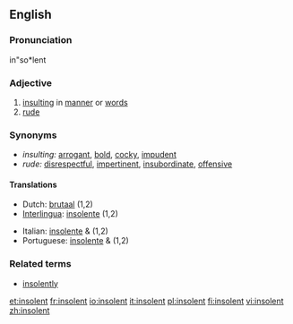 ==English==

===Pronunciation===
in"so*lent

===Adjective===
{{en-adj}}

# [[insulting]] in [[manner]] or [[word]]s
# [[rude]]

===Synonyms===
*''insulting:'' [[arrogant]], [[bold]], [[cocky]], [[impudent]]
*''rude:''  [[disrespectful]], [[impertinent]], [[insubordinate]], [[offensive]]

====Translations====
{{rfc-level|Translations at L4+ not in L3 POS section (AutoFormat would have corrected level of Synonyms)}}
{{trans-top}}
*Dutch: [[brutaal]] (1,2)
*[[Interlingua]]: [[insolente]] (1,2)
{{trans-mid}}
*Italian: [[insolente]] {{m}} & {{f}} (1,2)
*Portuguese: [[insolente]] {{m}} & {{f}} (1,2)
{{trans-bottom}}

===Related terms===
* [[insolently]]

[[et:insolent]]
[[fr:insolent]]
[[io:insolent]]
[[it:insolent]]
[[pl:insolent]]
[[fi:insolent]]
[[vi:insolent]]
[[zh:insolent]]
